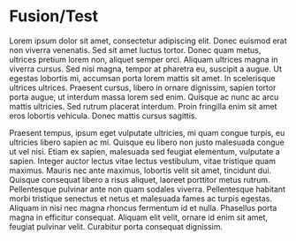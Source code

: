 
<Meta title="Fusion/Test" />

# Fusion/Test

Lorem ipsum dolor sit amet, consectetur adipiscing elit. Donec euismod erat non viverra venenatis. Sed sit amet luctus tortor. Donec quam metus, ultrices pretium lorem non, aliquet semper orci. Aliquam ultrices magna in viverra cursus. Sed nisi magna, tempor at pharetra eu, suscipit a augue. Ut egestas lobortis mi, accumsan porta lorem mattis sit amet. In scelerisque ultrices ultrices. Praesent cursus, libero in ornare dignissim, sapien tortor porta augue, ut interdum massa lorem sed enim. Quisque ac nunc ac arcu mattis ultricies. Sed rutrum placerat interdum. Proin fringilla enim sit amet eros lobortis vehicula. Donec mattis cursus sagittis.

Praesent tempus, ipsum eget vulputate ultricies, mi quam congue turpis, eu ultricies libero sapien ac mi. Quisque eu libero non justo malesuada congue ut vel nisi. Etiam ex sapien, malesuada sed feugiat elementum, vulputate a sapien. Integer auctor lectus vitae lectus vestibulum, vitae tristique quam maximus. Mauris nec ante maximus, lobortis velit sit amet, tincidunt dui. Quisque consequat libero a risus aliquet, laoreet porttitor metus rutrum. Pellentesque pulvinar ante non quam sodales viverra. Pellentesque habitant morbi tristique senectus et netus et malesuada fames ac turpis egestas. Aliquam in nisi nec magna rhoncus fermentum id et nulla. Phasellus porta magna in efficitur consequat. Aliquam elit velit, ornare id enim sit amet, feugiat pulvinar velit. Curabitur porta consequat dignissim.

